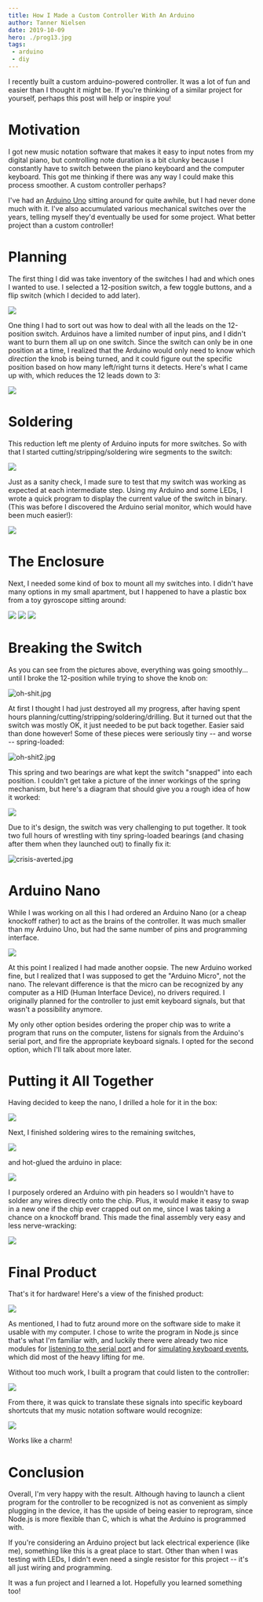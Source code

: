```yaml
---
title: How I Made a Custom Controller With An Arduino
author: Tanner Nielsen
date: 2019-10-09
hero: ./prog13.jpg
tags:
 - arduino
 - diy
---
```


I recently built a custom arduino-powered controller.  It was a lot of fun and easier than I thought it might be.  If you're thinking of a similar project for yourself, perhaps this post will help or inspire you!

# Motivation
I got new music notation software that makes it easy to input notes from my digital piano, but controlling note duration is a bit clunky because I constantly have to switch between the piano keyboard and the computer keyboard.  This got me thinking if there was any way I could make this process smoother.  A custom controller perhaps?

I've had an [Arduino Uno](https://store.arduino.cc/usa/arduino-uno-rev3) sitting around for quite awhile, but I had never done much with it.  I've also accumulated various mechanical switches over the years, telling myself they'd eventually be used for some project.  What better project than a custom controller!

# Planning
The first thing I did was take inventory of the switches I had and which ones I wanted to use.  I selected a 12-position switch, a few toggle buttons, and a flip switch (which I decided to add later).

![](prog1.jpg)

One thing I had to sort out was how to deal with all the leads on the 12-position switch.  Arduinos have a limited number of input pins, and I didn't want to burn them all up on one switch.  Since the switch can only be in one position at a time, I realized that the Arduino would only need to know which _direction_ the knob is being turned, and it could figure out the specific position based on how many left/right turns it detects.  Here's what I came up with, which reduces the 12 leads down to 3:

![](switch-plan.jpg)

# Soldering
This reduction left me plenty of Arduino inputs for more switches.  So with that I started cutting/stripping/soldering wire segments to the switch:

![](switch-soldering.gif)

Just as a sanity check, I made sure to test that my switch was working as expected at each intermediate step.  Using my Arduino and some LEDs, I wrote a quick program to display the current value of the switch in binary.  (This was before I discovered the Arduino serial monitor, which would have been much easier!):

![](switch-works1.gif)

# The Enclosure
Next, I needed some kind of box to mount all my switches into.  I didn't have many options in my small apartment, but I happened to have a plastic box from a toy gyroscope sitting around:

![](prog5.jpg)
![](prog6.jpg)
![](prog7.jpg)

# Breaking the Switch
As you can see from the pictures above, everything was going smoothly... until I broke the 12-position while trying to shove the knob on:

![oh-shit.jpg](oh-shit1.jpg)

At first I thought I had just destroyed all my progress, after having spent hours planning/cutting/stripping/soldering/drilling.  But it turned out that the switch was mostly OK, it just needed to be put back together.  Easier said than done however!  Some of these pieces were seriously tiny -- and worse -- spring-loaded:

![oh-shit2.jpg](oh-shit2.jpg)

This spring and two bearings are what kept the switch "snapped" into each position.  I couldn't get take a picture of the inner workings of the spring mechanism, but here's a diagram that should give you a rough idea of how it worked:

![](switch-diagram.png)

Due to it's design, the switch was very challenging to put together.  It took two full hours of wrestling with tiny spring-loaded bearings (and chasing after them when they launched out) to finally fix it:

![crisis-averted.jpg](crisis-averted.jpg)

# Arduino Nano
While I was working on all this I had ordered an Arduino Nano (or a cheap knockoff rather) to act as the brains of the controller.  It was much smaller than my Arduino Uno, but had the same number of pins and programming interface.

![](arduino-comparison.jpg)

At this point I realized I had made another oopsie.  The new Arduino worked fine, but I realized that I was supposed to get the "Arduino Micro", not the nano.  The relevant difference is that the micro can be recognized by any computer as a HID (Human Interface Device), no drivers required.  I originally planned for the controller to just emit keyboard signals, but that wasn't a possibility anymore.

My only other option besides ordering the proper chip was to write a program that runs on the computer, listens for signals from the Arduino's serial port, and fire the appropriate keyboard signals.  I opted for the second option, which I'll talk about more later.

# Putting it All Together
Having decided to keep the nano, I drilled a hole for it in the box:

![](prog8.jpg)

Next, I finished soldering wires to the remaining switches,

![](prog10.jpg)

and hot-glued the arduino in place:

![](prog11.jpg)

I purposely ordered an Arduino with pin headers so I wouldn't have to solder any wires directly onto the chip.  Plus, it would make it easy to swap in a new one if the chip ever crapped out on me, since I was taking a chance on a knockoff brand.  This made the final assembly very easy and less nerve-wracking:

![](prog12.jpg)

# Final Product
That's it for hardware!  Here's a view of the finished product:

![](final-product.gif)

As mentioned, I had to futz around more on the software side to make it usable with my computer.  I chose to write the program in Node.js since that's what I'm familiar with, and luckily there were already two nice modules for [listening to the serial port](https://www.npmjs.com/package/serialport) and for [simulating keyboard events](https://www.npmjs.com/package/robot-js), which did most of the heavy lifting for me.

Without too much work, I built a program that could listen to the controller:

![](client-demo.gif)

From there, it was quick to translate these signals into specific keyboard shortcuts that my music notation software would recognize:

![](combined-demo.gif)

Works like a charm!

# Conclusion
Overall, I'm very happy with the result.  Although having to launch a client program for the controller to be recognized is not as convenient as simply plugging in the device, it has the upside of being easier to reprogram, since Node.js is more flexible than C, which is what the Arduino is programmed with.

If you're considering an Arduino project but lack electrical experience (like me), something like this is a great place to start.  Other than when I was testing with LEDs, I didn't even need a single resistor for this project -- it's all just wiring and programming.

It was a fun project and I learned a lot.  Hopefully you learned something too!
